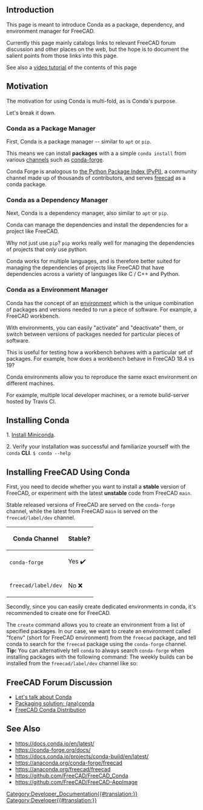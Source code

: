 <languages/>

==Introduction==

{{TOCright}}

This page is meant to introduce Conda as a package, dependency, and environment manager for FreeCAD.

Currently this page mainly catalogs links to relevant FreeCAD forum discussion and other places on the web, but the hope is to document the salient points from those links into this page.

See also a [https://www.youtube.com/watch?v=sCs8xlrw2nM video tutorial] of the contents of this page

==Motivation==

The motivation for using Conda is multi-fold, as is Conda's purpose.

Let's break it down.

===Conda as a Package Manager===

First, Conda is a package manager -- similar to <code>apt</code> or <code>pip</code>.

This means we can install '''packages''' with a a simple <code>conda install</code> from various [https://docs.conda.io/projects/conda/en/latest/user-guide/concepts/channels.html#what-is-a-conda-channel channels] such as [https://conda-forge.org/ conda-forge].

Conda Forge is analogous to [https://pypi.org/ the Python Package Index (PyPI)], a community channel made up of thousands of contributors, and serves [https://anaconda.org/conda-forge/freecad freecad] as a conda package.

===Conda as a Dependency Manager===

Next, Conda is a dependency manager, also similar to <code>apt</code> or <code>pip</code>.

Conda can manage the dependencies and install the dependencies for a project like FreeCAD.

Why not just use <code>pip</code>? <code>pip</code> works really well for managing the dependencies of projects that ''only'' use python.

Conda works for multiple languages, and is therefore better suited for managing the dependencies of projects like FreeCAD that have dependencies across a variety of languages like C / C++ and Python.

===Conda as a Environment Manager===

Conda has the concept of an [https://docs.conda.io/projects/conda/en/latest/user-guide/concepts/environments.html environment] which is the unique combination of packages and versions needed to run a piece of software. For example, a FreeCAD workbench.

With environments, you can easily "activate" and "deactivate" them, or switch between versions of packages needed for particular pieces of software.

This is useful for testing how a workbench behaves with a particular set of packages. For example, how does a workbench behave in FreeCAD 18.4 vs 19?

Conda environments allow you to reproduce the same exact environment on different machines.

For example, multiple local developer machines, or a remote build-server hosted by Travis CI.

==Installing Conda==

1. [https://docs.conda.io/en/latest/miniconda.html Install Miniconda].

2. Verify your installation was successful and familiarize yourself with the <code>conda</code> '''CLI'''.
<code>
$ conda --help
</code>
==Installing FreeCAD Using Conda==

First, you need to decide whether you want to install a '''stable''' version of FreeCAD, or experiment with the latest '''unstable''' code from FreeCAD <code>main</code>.

Stable released versions of FreeCAD are served on the <code>conda-forge</code> channel, while the latest from FreeCAD <code>main</code> is served on the <code>freecad/label/dev</code> channel.

{| class="wikitable"
|-
! Conda Channel !! Stable?
|-
| <code>conda-forge</code> || Yes ✔️
|-
| <code>freecad/label/dev</code> || No ❌
|}

Secondly, since you can easily create dedicated environments in conda, it's recommended to create one for FreeCAD.

The <code>create</code> command allows you to create an environment from a list of specified packages. In our case, we want to create an environment called "fcenv" (short for FreeCAD environment) from the <code>freecad</code> package, and tell conda to search for the <code>freecad</code> package using the <code>conda-forge</code> channel.
{{Code|code=
conda create --name fcenv --channel conda-forge freecad
}}
'''Tip:''' You can alternatively tell <code>conda</code> to always search <code>conda-forge</code> when installing packages with the following command:
{{Code|code=
conda config --add channels conda-forge
}}
The weekly builds can be installed from the <code>freecad/label/dev</code> channel like so:
{{Code|code=
conda create --name fcenv-dev --channel freecad/label/dev freecad
}}

==FreeCAD Forum Discussion==

* [https://forum.freecad.org/viewtopic.php?t=39656 Let's talk about Conda]
* [https://forum.freecad.org/viewtopic.php?f=10&t=15197 Packaging solution: (ana)conda]
* [https://forum.freecad.org/viewtopic.php?f=8&t=45582 FreeCAD Conda Distribution]

==See Also==

* https://docs.conda.io/en/latest/
* https://conda-forge.org/docs/
* https://docs.conda.io/projects/conda-build/en/latest/
* https://anaconda.org/conda-forge/freecad
* https://anaconda.org/freecad/freecad
* https://github.com/FreeCAD/FreeCAD_Conda
* https://github.com/FreeCAD/FreeCAD-AppImage

[[Category:Developer_Documentation{{#translation:}}]]
[[Category:Developer{{#translation:}}]]